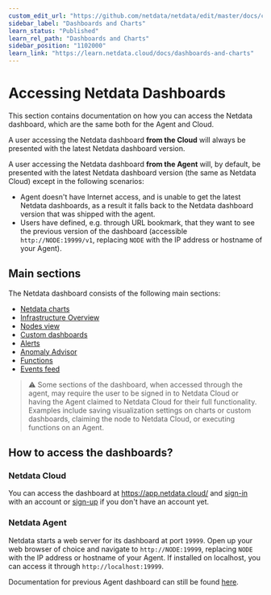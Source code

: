 ```yaml
---
custom_edit_url: "https://github.com/netdata/netdata/edit/master/docs/category-overview-pages/accessing-netdata-dashboards.md"
sidebar_label: "Dashboards and Charts"
learn_status: "Published"
learn_rel_path: "Dashboards and Charts"
sidebar_position: "1102000"
learn_link: "https://learn.netdata.cloud/docs/dashboards-and-charts"
---
```


# Accessing Netdata Dashboards

This section contains documentation on how you can access the Netdata dashboard, which are the same both for the Agent and Cloud.

A user accessing the Netdata dashboard **from the Cloud** will always be presented with the latest Netdata dashboard version.

A user accessing the Netdata dashboard **from the Agent** will, by default, be presented with the latest Netdata dashboard version (the same as Netdata Cloud) except in the following scenarios:
* Agent doesn't have Internet access, and is unable to get the latest Netdata dashboards, as a result it falls back to the Netdata dashboard version that 
was shipped with the agent.
* Users have defined, e.g. through URL bookmark, that they want to see the previous version of the dashboard (accessible `http://NODE:19999/v1`, replacing `NODE` with the IP address or hostname of your Agent). 

## Main sections

The Netdata dashboard consists of the following main sections:
* [Netdata charts](/docs/dashboards-and-charts/netdata-charts)
* [Infrastructure Overview](/docs/dashboards-and-charts/infrastructure-overview)
* [Nodes view](/docs/dashboards-and-charts/nodes-tab)
* [Custom dashboards](https://learn.netdata.cloud/docs/visualizations/custom-dashboards)
* [Alerts](/docs/dashboards-and-charts/view-active-alerts)
* [Anomaly Advisor](/docs/machine-learning-and-anomaly-detection/anomaly-advisor)
* [Functions](/docs/top-monitoring)
* [Events feed](/docs/dashboards-and-charts/events-feed)

> ⚠️ Some sections of the dashboard, when accessed through the agent,  may require the user to be signed in to Netdata Cloud or having the Agent claimed to Netdata Cloud for their full functionality. Examples include saving visualization settings on charts or custom dashboards, claiming the node to Netdata Cloud, or executing functions on an Agent.

## How to access the dashboards?

### Netdata Cloud

You can access the dashboard at https://app.netdata.cloud/ and [sign-in](/docs/dashboards-and-charts/sign-in-with-email-google-or-github) with an account or [sign-up](/docs/dashboards-and-charts/sign-in-with-email-google-or-github#dont-have-a-netdata-cloud-account-yet) if you don't have an account yet.

### Netdata Agent

Netdata starts a web server for its dashboard at port `19999`. Open up your web browser of choice and
navigate to `http://NODE:19999`, replacing `NODE` with the IP address or hostname of your Agent. If installed on localhost, you can access it through `http://localhost:19999`.


Documentation for previous Agent dashboard can still be found [here](https://github.com/netdata/netdata/blob/master/src/web/gui/README.md).
